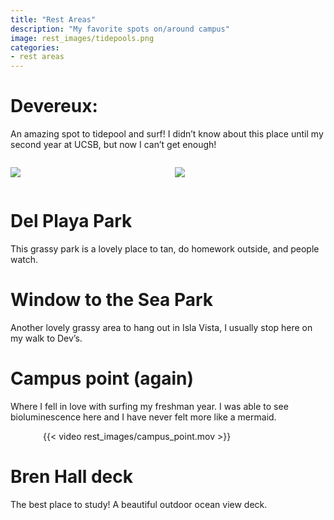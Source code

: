 ```yaml
---
title: "Rest Areas"
description: "My favorite spots on/around campus"
image: rest_images/tidepools.png
categories: 
- rest areas 
---
```


# Devereux:

An amazing spot to tidepool and surf! I didn't know about this place until my second year at UCSB, but now I can't get enough!

::: {.columns}
::: {.column width="50%"}
![](rest_images/devs_penguin.png)
:::

::: {.column width="50%"}
![](rest_images/lei&nat.png)
:::
:::


# Del Playa Park

This grassy park is a lovely place to tan, do homework outside, and people watch.

# Window to the Sea Park

Another lovely grassy area to hang out in Isla Vista, I usually stop here on my walk to Dev's.

# Campus point (again)

Where I fell in love with surfing my freshman year. I was able to see bioluminescence here and I have never felt more like a mermaid. 
<div style="max-width: 400px; margin: auto;">
  {{< video rest_images/campus_point.mov >}}
</div>

# Bren Hall deck

The best place to study! A beautiful outdoor ocean view deck.